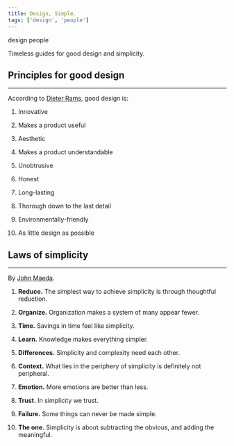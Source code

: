 ```yaml
---
title: Design, Simple.
tags: ['design', 'people']
---
```


<NoteTag color="gray">design</NoteTag>
<NoteTag color="gray">people</NoteTag>

Timeless guides for good design and simplicity.

## Principles for good design
---

According to [Dieter Rams](https://www.vitsoe.com/gb/about/good-design), good design is:

1. Innovative

2. Makes a product useful

3. Aesthetic

4. Makes a product understandable

5. Unobtrusive

6. Honest

7. Long-lasting

8. Thorough down to the last detail

9. Environmentally-friendly

10. As little design as possible

## Laws of simplicity
---

By [John Maeda](http://lawsofsimplicity.com).

1. **Reduce.** The simplest way to achieve simplicity is through thoughtful reduction.

2. **Organize.** Organization makes a system of many appear fewer.

3. **Time.** Savings in time feel like simplicity.

4. **Learn.** Knowledge makes everything simpler.

5. **Differences.** Simplicity and complexity need each other.

6. **Context.** What lies in the periphery of simplicity is definitely not peripheral.

7. **Emotion.** More emotions are better than less.

8. **Trust.** In simplicity we trust.

9. **Failure.** Some things can never be made simple.

10. **The one.** Simplicity is about subtracting the obvious, and adding the meaningful.
